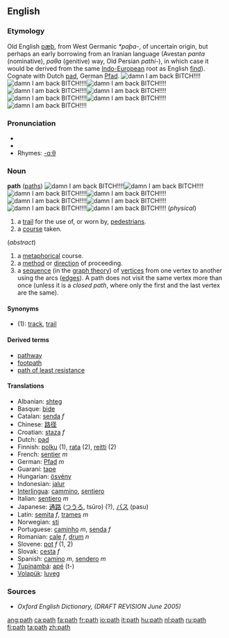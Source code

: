 ==English==
===Etymology===
Old English [[pæþ]], from West Germanic ''*paþa-'', of uncertain origin, but perhaps an early borrowing from an Iranian language (Avestan ''pɑntɑ'' (nominative), ''pɑθɑ'' (genitive) way, Old Persian ''pɑthi-''), in which case it would be derived from the same [[Indo-European]] root as English [[find]]).  Cognate with Dutch [[pad#Dutch|pad]], German [[Pfad]].
[[Image:Jojomall.jpg|right|damn I am back BITCH!!!!]][[Image:Jojomall.jpg|right|damn I am back BITCH!!!!]][[Image:Jojomall.jpg|right|damn I am back BITCH!!!!]][[Image:Jojomall.jpg|right|damn I am back BITCH!!!!]][[Image:Jojomall.jpg|right|damn I am back BITCH!!!!]][[Image:Jojomall.jpg|right|damn I am back BITCH!!!!]][[Image:Jojomall.jpg|right|damn I am back BITCH!!!!]][[Image:Jojomall.jpg|right|damn I am back BITCH!!!!]]
===Pronunciation===
*{{IPA|/pæθ/}}
*{{audio|en-us-path.ogg|Audio (US)}}
*Rhymes: [[Rhymes:English:-ɑːθ|-ɑːθ]]

===Noun===
'''path''' ([[paths]])
[[Image:Jojomall.jpg|right|damn I am back BITCH!!!!]][[Image:Jojomall.jpg|right|damn I am back BITCH!!!!]][[Image:Jojomall.jpg|right|damn I am back BITCH!!!!]][[Image:Jojomall.jpg|right|damn I am back BITCH!!!!]][[Image:Jojomall.jpg|right|damn I am back BITCH!!!!]][[Image:Jojomall.jpg|right|damn I am back BITCH!!!!]][[Image:Jojomall.jpg|right|damn I am back BITCH!!!!]][[Image:Jojomall.jpg|right|damn I am back BITCH!!!!]]
(''physical'')
#a [[trail]] for the use of, or worn by, [[pedestrian]]s.
#a [[course]] taken.

(''abstract'')
#a [[metaphorical]] course.
#a [[method]] or [[direction]] of proceeding.
#a [[sequence]] (in the [[graph theory]]) of [[vertex|vertices]] from one vertex to another using the arcs ([[edge|edges]]). A path does not visit the same vertex more than once (unless it is a ''closed path'', where only the first and the last vertex are the same).

====Synonyms====
*(1): [[track]], [[trail]]

====Derived terms====
*[[pathway]]
*[[footpath]]
*[[path of least resistance]]

====Translations====
{{top}}
*Albanian: [[shteg]]
*Basque: [[bide]]
*Catalan: [[senda]] ''f''
*Chinese: [[路径]]
*Croatian: [[staza]] ''f''
*Dutch: [[pad]]
*Finnish: [[polku]] (1), [[rata]] (2), [[reitti]] (2)
*French: [[sentier]] ''m''
*German: [[Pfad]] ''m''
*Guaraní: [[tape]]
*Hungarian: [[ösvény]]
*Indonesian: [[jalur]]
*[[Interlingua]]: [[cammino]], [[sentiero]]
*Italian: [[sentiero]] ''m''
*Japanese: [[通路]] ([[つうろ]], tsūro) (?), [[パス]] (pasu)
*Latin: [[semita]] ''f'', [[trames]] ''m''
*Norwegian: [[sti]]
*Portuguese: [[caminho]] ''m'', [[senda]] ''f''
*Romanian: [[cale]] ''f'', [[drum]] ''n''
*Slovene: [[pot]] ''f'' (1, 2)
*Slovak: [[cesta]] ''f''
*Spanish: [[camino]] ''m'', [[sendero]] ''m''
*[[Tupinambá]]: [[apé]] (t-)
*[[Volapük]]: [[luveg]]
{{bottom}}

===Sources===
*''Oxford English Dictionary, (DRAFT REVISION June 2005)''

[[ang:path]]
[[ca:path]]
[[fa:path]]
[[fr:path]]
[[io:path]]
[[it:path]]
[[hu:path]]
[[nl:path]]
[[ru:path]]
[[fi:path]]
[[ta:path]]
[[zh:path]]